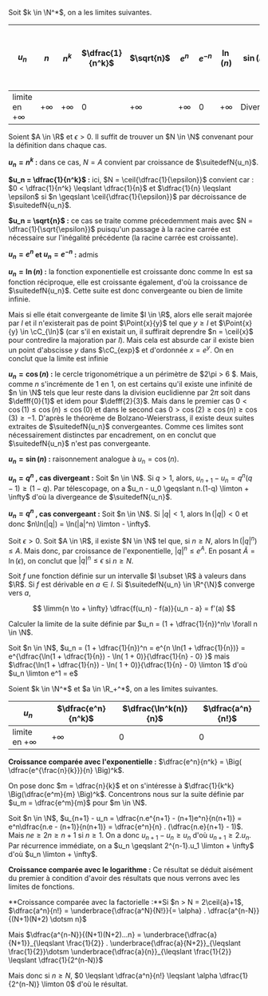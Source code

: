 

<Item type='proposition' titre='limites de fonctions usuelles'>

Soit $k \in \N^*$, on a les limites suivantes.

| $u_n$ | $n$ | $n^k$ | $\dfrac{1}{n^k}$ | $\sqrt{n}$ | $e^n$ | $e^{-n}$ | $\ln(n)$ |$\sin(n)$ | $\cos(n)$ | $q^n$ , $q > 1$ | $q^n$ , $-1 < q < 1$ |
|---|---|---|---|---|---|---|---|---|---|---|---|
| limite en $+ \infty$ | $+ \infty$ | $+ \infty$ | $0$ | $+ \infty$ | $+ \infty$ | $0$ | $+ \infty$ | Diverge | Diverge | $+ \infty$ |$0$ |
</Item>

<Hideable type='démonstration' titre=''>

Soient $A \in \R$ et $\epsilon > 0$. Il suffit de trouver un $N \in \N$ convenant pour la définition dans chaque cas.

**$u_n = n^k$ :** dans ce cas, $N = A$ convient par croissance de $\suitedefN{u_n}$.

**$u_n = \dfrac{1}{n^k}$ :** ici, $N = \ceil{\dfrac{1}{\epsilon}}$ convient car : $0 < \dfrac{1}{n^k} \leqslant \dfrac{1}{n}$ et $\dfrac{1}{n} \leqslant \epsilon$ si $n \geqslant \ceil{\dfrac{1}{\epsilon}}$ par décroissance de $\suitedefN{u_n}$.

**$u_n = \sqrt{n}$ :** ce cas se traite comme précedemment mais avec $N = \dfrac{1}{\sqrt{\epsilon}}$ puisqu'un passage à la racine carrée est nécessaire sur l'inégalité précédente (la racine carrée est croissante).

**$u_n = e^n$ et $u_n = e^{-n}$ :** admis


**$u_n = \ln(n)$ :** la fonction exponentielle est croissante donc comme $\ln$ est sa fonction réciproque, elle est croissante également, d'où la croissance de $\suitedefN{u_n}$. Cette suite est donc convergeante ou bien de limite infinie. 

Mais si elle était convergeante de limite $l \in \R$, alors elle serait majorée par $l$ et il n'existerait pas de point $\Point{x}{y}$ tel que $y \geqslant l$ et $\Point{x}{y} \in \cC_{\ln}$ (car s'il en existait un, il suffirait deprendre $n = \ceil{x}$ pour contredire la majoration par $l$). Mais cela est absurde car il existe bien un point d'abscisse $y$ dans $\cC_{exp}$ et d'ordonnée $x = e^y$. On en conclut que la limite est infinie


**$u_n = \cos(n)$ :** le cercle trigonométrique a un périmètre de $2\pi > 6 $. Mais, comme $n$ s'incrémente de $1$ en $1$, on est certains qu'il existe une infinité de $n \in \N$ tels que leur reste dans la division euclidienne par $2\pi$ soit dans $\defff{0}{1}$ et idem pour $\defff{2}{3}$. Mais dans le premier cas $0 < \cos(1) \leqslant \cos(n) \leqslant \cos(0)$ et dans le second cas $0 > \cos(2) \geqslant \cos(n) \geqslant \cos(3) \geqslant -1$. D'après le théorème de Bolzano-Weierstrass, il existe deux suites extraites de $\suitedefN{u_n}$ convergeantes. Comme ces limites sont nécessairement distinctes par encadrement, on en conclut que $\suitedefN{u_n}$ n'est pas convergeante.

**$u_n = \sin(n)$ :** raisonnement analogue à $u_n = \cos(n)$.

**$u_n = q^n$ , cas divergeant :** Soit $n \in \N$. Si $q > 1$, alors, $u_{n+1} - u_n = q^n(q - 1) \geqslant (1-q)$. Par télescopage, on a $u_n - u_0 \geqslant n.(1-q) \limton + \infty$ d'où la divergeance de $\suitedefN{u_n}$.

**$u_n = q^n$ , cas convergeant :** Soit $n \in \N$. Si $|q| < 1$, alors $\ln(|q|) < 0$ et donc $n\ln(|q|) = \ln(|a|^n) \limton - \infty$. 

Soit $\epsilon > 0$. Soit $A \in \R$, il existe $N \in \N$ tel que, si $n \geqslant N$, alors $\ln(|q|^n) \leqslant A$. Mais donc, par croissance de l'exponentielle, $|q|^n \leqslant e^A$. En posant $\tilde{A} = \ln(\epsilon)$, on conclut que $|q|^n \leqslant \epsilon$ si $n \geqslant N$.

</Hideable>


<Item type='methode' titre='calcul par le nombre dérivé (classique)'>

Soit $f$ une fonction définie sur un intervalle $I \subset \R$ à valeurs dans $\R$. Si $f$ est dérivable en $a \in I$. Si $\suitedefN{u_n} \in \R^{\N}$ converge vers $a$, 

$$
\limm{n \to + \infty} \dfrac{f(u_n) - f(a)}{u_n - a} = f'(a)
$$
</Item>

<Exercice titre=''>

Calculer la limite de la suite définie par $u_n = (1 + \dfrac{1}{n})^n\v \forall n \in \N$.
</Exercice>

<Hideable type='solution' titre=''>

Soit $n \in \N$,
$u_n = (1 + \dfrac{1}{n})^n = e^{n \ln(1 + \dfrac{1}{n})} = e^{\dfrac{\ln(1 + \dfrac{1}{n}) - \ln( 1 + 0)}{\dfrac{1}{n} - 0} }$ mais $\dfrac{\ln(1 + \dfrac{1}{n}) - \ln( 1 + 0)}{\dfrac{1}{n} - 0}  \limton 1$ d'où $u_n \limton e^1 = e$
</Hideable>


<Item type='proposition' titre='croissances comparées'>

Soient $k \in \N^*$ et $a \in \R_+^*$, on a les limites suivantes.

| $u_n$ | $\dfrac{e^n}{n^k}$ | $\dfrac{\ln^k(n)}{n}$ | $\dfrac{a^n}{n!}$|
|---|---|---|---|
| limite en $+ \infty$ | $+ \infty$ | $0$ | $0$ |
</Item>

<Hideable type='démonstration' titre=''>

**Croissance comparée avec l'exponentielle :** $\dfrac{e^n}{n^k} = \Big( \dfrac{e^{\frac{n}{k}}}{n} \Big)^k$. 

On pose donc $m = \dfrac{n}{k}$ et on s'intéresse à $\dfrac{1}{k^k} \Big(\dfrac{e^m}{m} \Big)^k$. Concentrons nous sur la suite définie par $u_m = \dfrac{e^m}{m}$ pour $m \in \N$.

Soit $n \in \N$, $u_{n+1} - u_n = \dfrac{n.e^{n+1} - (n+1)e^n}{n(n+1)} = e^n\dfrac{n.e - (n+1)}{n(n+1)} = \dfrac{e^n}{n} . (\dfrac{n.e}{n+1} - 1)$. Mais $ne \geqslant 2n \geqslant n+1$ si $n \geqslant 1$. On a donc $u_{n+1} - u_n \geqslant u_n$ d'où $u_{n+1} \geqslant 2.u_n$. Par récurrence immédiate, on a $u_n \geqslant 2^{n-1}.u_1 \limton + \infty$ d'où $u_n \limton + \infty$.


**Croissance comparée avec le logarithme :** Ce résultat se déduit aisément du premier à condition d'avoir des résultats que nous verrons avec les limites de fonctions.

**Croissance comparée avec la factorielle :**Si $n > N = 2\ceil{a}+1$,  $\dfrac{a^n}{n!} = \underbrace{\dfrac{a^N}{N!}}{= \alpha} . \dfrac{a^{n-N}}{(N+1)(N+2) \dotsm n}$

Mais $\dfrac{a^{n-N}}{(N+1)(N+2)...n} = \underbrace{\dfrac{a}{N+1}}_{\leqslant \frac{1}{2}} . \underbrace{\dfrac{a}{N+2}}_{\leqslant \frac{1}{2}}\dotsm \underbrace{\dfrac{a}{n}}_{\leqslant \frac{1}{2}} \leqslant \dfrac{1}{2^(n-N)}$

Mais donc si $n \geqslant N$, $0 \leqslant \dfrac{a^n}{n!} \leqslant \alpha \dfrac{1}{2^(n-N)} \limton 0$ d'où le résultat.
</Hideable>